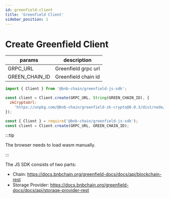 ```yaml
---
id: greenfield-client
title: 'Greenfield Client'
sidebar_position: 1
---
```



# Create Greenfield Client

| params         | description         |
| -------------- | ------------------- |
| GRPC_URL       | Greenfield grpc url |
| GREEN_CHAIN_ID | Greenfield chain id |

<Tabs groupId="example">
<TabItem value="Browser" label="Browser">

```js
import { Client } from '@bnb-chain/greenfield-js-sdk';

const client = Client.create(GRPC_URL, String(GREEN_CHAIN_ID), {
  zkCryptoUrl:
    'https://unpkg.com/@bnb-chain/greenfield-zk-crypto@0.0.3/dist/node/zk-crypto.wasm',
});
```

</TabItem>
<TabItem value="Nodejs" label="Nodejs">

```js
const { Client } = require('@bnb-chain/greenfield-js-sdk');
const client = Client.create(GRPC_URL, GREEN_CHAIN_ID);
```

</TabItem>
</Tabs>

:::tip

The browser needs to load wasm manually.

:::

The JS SDK consists of two parts:

- Chain: https://docs.bnbchain.org/greenfield-docs/docs/api/blockchain-rest
- Storage Provider: https://docs.bnbchain.org/greenfield-docs/docs/api/storage-provider-rest
